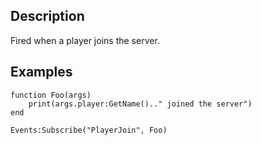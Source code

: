 {{Lua/Event|
  arguments = [[Lua/Server/Player|Player]] player
}}

==Description==

Fired when a player joins the server.

==Examples==

<syntaxhighlight>
function Foo(args)
	print(args.player:GetName().." joined the server")
end

Events:Subscribe("PlayerJoin", Foo)
</syntaxhighlight>